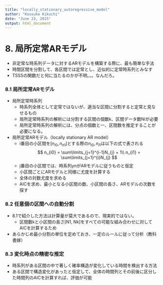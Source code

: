 ```yaml
---
title: "locally_stationary_autoregressive_model"
author: "Kousuke Kikuchi"
date: "June 23, 2015"
output: html_document
---
```

# 8. 局所定常ARモデル
- 非定常な時系列データに対するARモデルを構築する際に、最も簡単な手法
- 時間区間を分割して、各区間では定常とし、近似的に定常時系列とみなす
- TSSSの関数だと何に当たるのかが不明。。。なんだろ。

### 8.1 局所定常ARモデル
- 局所定常時系列
    - 時系列全体として定常ではないが、適当な区間に分割すると定常と見なせるもの
    - 局所定常時系列の解析には分割する区間の個数k、区間データ数Niが必要
    - 局所定常時系列の解析には、分点の個数と一、区間数を推定することが必要になる。
- 局所定常ARモデル（locally stationary AR model）
    - i番目の小区間を[$n_{i0}, n_{n1}$]とする際の$n_{i0}, n_{i1}$は以下の式で表される
$$
n_{i0} = \sum\limits_{j=1}^{i-1}N_{j} + 1\\ n_{i1} = \sum\limits_{j=1}^{i}N_{j}
$$
    - j番目の小区間では、時系列ynがARモデルに従うものと仮定
    - 小区間ごとにARモデルと同様に尤度を計算する
    - 全体の対数尤度を求める
    - AICを求め、最小となる小区間の数、小区間の長さ、ARモデルの次数を探す

### 8.2 任意個の区間への自動分割
- 8.1で紹介した方法は計算量が莫大であるので、現実的ではない。
    - 区間数kと小区間の長さ[N1, Nk]をすべての可能な組み合わせに対してAICを計算するため
- あらかじめ最小分割の単位を定めておき、一定のルールに従って分析（教科書嫁）

### 8.3 変化時点の精密な推定
- 時系列がある区間の中で著しく確率構造が変化している時間を検出する方法
- ある区間で構造変化があったと仮定して、全体の時間列とその前後に区分した時間列のAICを計算すれば、評価が可能

